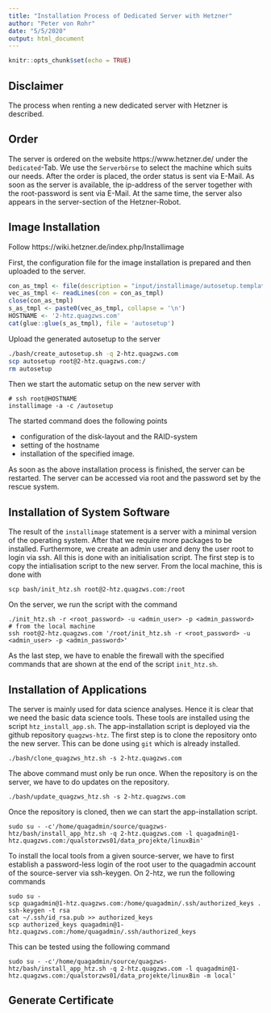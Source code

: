 ```yaml
---
title: "Installation Process of Dedicated Server with Hetzner"
author: "Peter von Rohr"
date: "5/5/2020"
output: html_document
---
```


```r
knitr::opts_chunk$set(echo = TRUE)
```

## Disclaimer
The process when renting a new dedicated server with Hetzner is described. 


## Order
The server is ordered on the website https://www.hetzner.de/ under the `Dedicated`-Tab. We use the `Serverbörse` to select the machine which suits our needs. After the order is placed, the order status is sent via E-Mail. As soon as the server is available, the ip-address of the server together with the root-password is sent via E-Mail. At the same time, the server also appears in the server-section of the Hetzner-Robot.  


## Image Installation
Follow https://wiki.hetzner.de/index.php/Installimage

First, the configuration file for the image installation is prepared and then uploaded to the server. 

```r
con_as_tmpl <- file(description = "input/installimage/autosetup.template")
vec_as_tmpl <- readLines(con = con_as_tmpl)
close(con_as_tmpl)
s_as_tmpl <- paste0(vec_as_tmpl, collapse = '\n')
HOSTNAME <- '2-htz.quagzws.com'
cat(glue::glue(s_as_tmpl), file = 'autosetup')
```

Upload the generated autosetup to the server

```bash
./bash/create_autosetup.sh -q 2-htz.quagzws.com
scp autosetup root@2-htz.quagzws.com:/
rm autosetup
```

Then we start the automatic setup on the new server with 

```
# ssh root@HOSTNAME
installimage -a -c /autosetup
```

The started command does the following points

* configuration of the disk-layout and the RAID-system
* setting of the hostname
* installation of the specified image.

As soon as the above installation process is finished, the server can be restarted. The server can be accessed via root and the password set by the rescue system. 


## Installation of System Software
The result of the `installimage` statement is a server with a minimal version of the operating system. After that we require more packages to be installed. Furthermore, we create an admin user and deny the user root to login via ssh. All this is done with an initialisation script. The first step is to copy the intialisation script to the new server. From the local machine, this is done with 

```
scp bash/init_htz.sh root@2-htz.quagzws.com:/root
```

On the server, we run the script with the command

```
./init_htz.sh -r <root_password> -u <admin_user> -p <admin_password>
# from the local machine
ssh root@2-htz.quagzws.com '/root/init_htz.sh -r <root_password> -u <admin_user> -p <admin_password>'
```

As the last step, we have to enable the firewall with the specified commands that are shown at the end of the script `init_htz.sh`.


## Installation of Applications
The server is mainly used for data science analyses. Hence it is clear that we need the basic data science tools. These tools are installed using the script `htz_install_app.sh`. The app-installation script is deployed via the github repository `quagzws-htz`. The first step is to clone the repository onto the new server. This can be done using `git` which is already installed. 

```
./bash/clone_quagzws_htz.sh -s 2-htz.quagzws.com
```

The above command must only be run once. When the repository is on the server, we have to do updates on the repository. 

```
./bash/update_quagzws_htz.sh -s 2-htz.quagzws.com 
```


Once the repository is cloned, then we can start the app-installation script. 

```
sudo su - -c'/home/quagadmin/source/quagzws-htz/bash/install_app_htz.sh -q 2-htz.quagzws.com -l quagadmin@1-htz.quagzws.com:/qualstorzws01/data_projekte/linuxBin'
```

To install the local tools from a given source-server, we have to first establish a password-less login of the root user to the quagadmin account of the source-server via ssh-keygen. On 2-htz, we run the following commands

```
sudo su -
scp quagadmin@1-htz.quagzws.com:/home/quagadmin/.ssh/authorized_keys .
ssh-keygen -t rsa
cat ~/.ssh/id_rsa.pub >> authorized_keys
scp authorized_keys quagadmin@1-htz.quagzws.com:/home/quagadmin/.ssh/authorized_keys
```

This can be tested using the following command

```
sudo su - -c'/home/quagadmin/source/quagzws-htz/bash/install_app_htz.sh -q 2-htz.quagzws.com -l quagadmin@1-htz.quagzws.com:/qualstorzws01/data_projekte/linuxBin -m local'
```






## Generate Certificate






